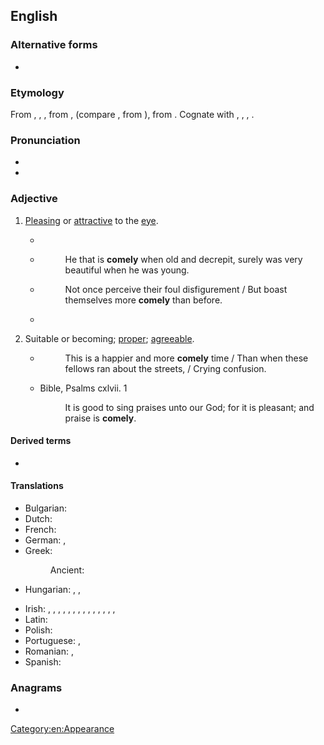 ==English==

===Alternative forms===
* {{alter|en|cumlie|comly||obsolete}}

===Etymology===
From {{inh|en|enm|comly}}, {{m|enm|cumly}}, {{m|enm|cumlich}}, from {{inh|en|ang|cymlīċ}}, {{m|ang|cȳmlīċ}} (compare {{cog|ang|cȳme|t=fine, exquisite}}, from {{cog|gem-pro|*kūmiz||delicate}}), from {{inh|en|gem-pro|*kūmalīkaz|t=pitiful, dear}}. Cognate with {{cog|dum|komlick}}, {{m|dum|komelick}}, {{cog|gmh|komelīh}}, {{m|gmh|gomelīh}}.

===Pronunciation===
* {{IPA|en|/ˈkʌmli/}}
* {{audio|en|en-us-comely.ogg|Audio (US)}}

===Adjective===
{{en-adj|er|more}}

# {{lb|en|dated|of a person}} [[pleasing|Pleasing]] or [[attractive]] to the [[eye]].
#: {{synonyms|en|pulchritudinous}}
#: {{antonyms|en|homely|q1=of a person}}
#* {{RQ:Ascham Works|title=Toxophilus|page=162|passage=In ſhootinge at the prickes, haſtye and quicke drawinge is neyther ſure nor yet '''comely'''.}}
#* {{rfdatek|en|South}}
#*: He that is '''comely''' when old and decrepit, surely was very beautiful when he was young.
#* {{rfdatek|en|John Milton}}
#*: Not once perceive their foul disfigurement / But boast themselves more '''comely''' than before.
#* {{quote-book|en|year=1918|author={{w|Edgar Rice Burroughs}}|title=[[w:The Land That Time Forgot (novel)|The Land That Time Forgot]]|chapter=IX|passage=The chief's name was To-jo, and his household consisted of seven females and himself. These women were much more '''comely''', or rather less hideous than those of Tsa's people; one of them, even, was almost pretty, being less hairy and having a rather nice skin, with high coloring.}}
# {{lb|en|archaic}} Suitable or becoming; [[proper]]; [[agreeable]].
#* {{rfdatek|en|William Shakespeare}}
#*: This is a happier and more '''comely''' time / Than when these fellows ran about the streets, / Crying confusion.
#* {{rfdate|en}} Bible, Psalms cxlvii. 1
#*: It is good to sing praises unto our God; for it is pleasant; and praise is '''comely'''.

====Derived terms====
* {{l|en|comeliness}}

====Translations====
{{trans-top|pleasing or attractive to the eye}}
* Bulgarian: {{t+|bg|миловиден}}
* Dutch: {{t+|nl|bevallig}}
* French: {{t+|fr|avenant}}
* German: {{t+|de|hübsch}}, {{t+|de|ansehnlich}}
* Greek:
*: Ancient: {{t|grc|εὔμορφος}}
* Hungarian: {{t+|hu|kedves}}, {{t+|hu|kellemes}}, {{t+|hu|csinos}}
{{trans-mid}}
* Irish: {{t|ga|córach}}, {{t|ga|cuanna}}, {{t|ga|cumaí}}, {{t|ga|cumtha}}, {{t|ga|daite}}, {{t|ga|dathúil}}, {{t|ga|dea-chumtha}}, {{t|ga|dreachúil}}, {{t|ga|gnaíúil}}, {{t|ga|lachanta}}, {{t|ga|leacanta}}, {{t|ga|maisiúil}}, {{t|ga|slachtmhar}}, {{t|ga|sochraidh}}, {{t|ga|spéisiúil}}
* Latin: {{t|la|venustus}}
* Polish: {{t+|pl|urodziwy}}
* Portuguese: {{t+|pt|lindo}}, {{t+|pt|atraente}}
* Romanian: {{t+|ro|plăcut}}, {{t+|ro|drăguț}}
* Spanish: {{t+|es|lindo}}
{{trans-bottom}}

===Anagrams===
* {{anagrams|en|a=celmoy|Comley}}

[[Category:en:Appearance]]